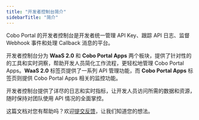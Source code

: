 ```yaml
---
title: "开发者控制台简介"
sidebarTitle: "简介"
---
```


Cobo Portal 的开发者控制台是开发者统一管理 API Key、跟踪 API 日志、监督 Webhook 事件和处理 Callback 消息的平台。

开发者控制台分为 **WaaS 2.0** 和 **Cobo Portal Apps** 两个板块，提供了针对性的的工具和实时洞察，帮助开发人员简化工作流程，更轻松地管理 Cobo Portal Apps。**WaaS 2.0** 标签页提供了一系列 API 管理功能，而 **Cobo Portal Apps** 标签页则提供 Cobo Portal Apps 相关的监控功能。

开发者控制台提供了详尽的日志和实时指标，让开发人员访问所需的数据和资源，随时保持对团队使用 API 情况的全面掌控。

<Tip>这篇文档对您有帮助吗？欢迎[提交反馈](https://forms.zohopublic.com/cobo/form/DocumentFeedbackForm/formperma/QvLOhxJv1_JMsJ-1dleZ8Itb_7rzN-LtgvsDdxosoVI?referrername=manuals)，让我们知道您的想法。</Tip>